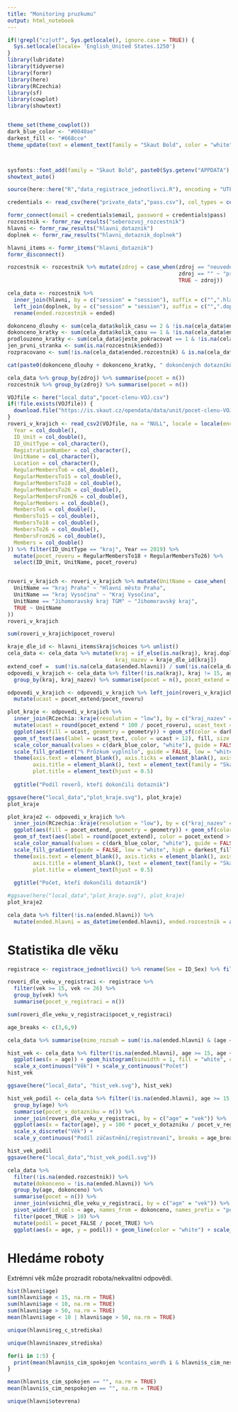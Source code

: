---
title: "Monitoring pruzkumu"
output: html_notebook
---

```{r setup}
if(!grepl("cz|utf", Sys.getlocale(), ignore.case = TRUE)) {
  Sys.setlocale(locale= 'English_United States.1250')
}
library(lubridate)
library(tidyverse)
library(formr)
library(here)
library(RCzechia)
library(sf)
library(cowplot)
library(showtext)


theme_set(theme_cowplot())
dark_blue_color <- "#0040ae"
darkest_fill <- "#668cce"
theme_update(text = element_text(family = "Skaut Bold", color = "white"), plot.background = element_rect(fill = dark_blue_color), line = element_line(color = "white"), rect = element_rect(color = "white"), axis.text = element_text(color = "white"), axis.title = element_text(color = "white"),axis.line = element_line(color = "white"), axis.ticks = element_line(color = "white"))



sysfonts::font_add(family = "Skaut Bold", paste0(Sys.getenv("APPDATA"),"/../Local/Microsoft/Windows/Fonts/skaut-bold-webfont.otf"))
showtext_auto()

source(here::here("R","data_registrace_jednotlivci.R"), encoding = "UTF-8")

```


```{r}
credentials <- read_csv(here("private_data","pass.csv"), col_types = cols(.default = col_character()))

formr_connect(email = credentials$email, password = credentials$pass)
rozcestnik <- formr_raw_results("seberozvoj_rozcestnik")
hlavni <- formr_raw_results("hlavni_dotaznik")
doplnek <- formr_raw_results("hlavni_dotaznik_doplnek")

hlavni_items <- formr_items("hlavni_dotaznik")
formr_disconnect()
```



```{r}
rozcestnik <- rozcestnik %>% mutate(zdroj = case_when(zdroj == "neuvedeno_redirect" ~  "nezname",
                                                      zdroj == "" ~ "primo formr.org",
                                                      TRUE ~ zdroj))

cela_data <- rozcestnik %>% 
  inner_join(hlavni, by = c("session" = "session"), suffix = c("",".hlavni")) %>%
  left_join(doplnek, by = c("session" = "session"), suffix = c("",".doplnek")) %>%
  rename(ended.rozcestnik = ended)
```


```{r}
dokonceno_dlouhy <- sum(cela_data$kolik_casu == 2 & !is.na(cela_data$ended.hlavni), na.rm = TRUE)
dokonceno_kratky <- sum(cela_data$kolik_casu == 1 & !is.na(cela_data$ended.hlavni) , na.rm = TRUE)
prodlouzeno_kratky <- sum(cela_data$jeste_pokracovat == 1 & !is.na(cela_data$ended.doplnek), na.rm = TRUE)
jen_prvni_stranka <- sum(is.na(rozcestnik$ended))
rozpracovano <- sum(!is.na(cela_data$ended.rozcestnik) & is.na(cela_data$ended.hlavni))

cat(paste0(dokonceno_dlouhy + dokonceno_kratky, " dokončených dotazníků.\n", dokonceno_dlouhy + prodlouzeno_kratky, " vyplnilo delší verzi nebo si to pak prodloužilo.\n", rozpracovano, " se prokliklo přes první stránku, ale dotazník zatím nedokončili\n", jen_prvni_stranka, " otevření a načtení první stránky bez dalšího pokračování (určitě obsahuje roboty)"))
```

```{r}
cela_data %>% group_by(zdroj) %>% summarise(pocet = n())
rozcestnik %>% group_by(zdroj) %>% summarise(pocet = n())
```

```{r}
VOJfile <- here("local_data","pocet-clenu-VOJ.csv")
if(!file.exists(VOJfile)) {
  download.file("https://is.skaut.cz/opendata/data/unit/pocet-clenu-VOJ.csv", VOJfile)
}
roveri_v_krajich <- read_csv2(VOJfile, na = "NULL", locale = locale(encoding = "windows-1250"), col_types = cols(
  Year = col_double(),
  ID_Unit = col_double(),
  ID_UnitType = col_character(),
  RegistrationNumber = col_character(),
  UnitName = col_character(),
  Location = col_character(),
  RegularMembersTo6 = col_double(),
  RegularMembersTo15 = col_double(),
  RegularMembersTo18 = col_double(),
  RegularMembersTo26 = col_double(),
  RegularMembersFrom26 = col_double(),
  RegularMembers = col_double(),
  MembersTo6 = col_double(),
  MembersTo15 = col_double(),
  MembersTo18 = col_double(),
  MembersTo26 = col_double(),
  MembersFrom26 = col_double(),
  Members = col_double()
)) %>% filter(ID_UnitType == "kraj", Year == 2019) %>%
  mutate(pocet_roveru = RegularMembersTo18 + RegularMembersTo26) %>%
  select(ID_Unit, UnitName, pocet_roveru) 


roveri_v_krajich <- roveri_v_krajich %>% mutate(UnitName = case_when(
  UnitName == "kraj Praha" ~ "Hlavní město Praha",
  UnitName == "kraj Vysočina" ~ "Kraj Vysočina",
  UnitName == "Jihomoravský kraj TGM" ~ "Jihomoravský kraj",
  TRUE ~ UnitName
))
roveri_v_krajich 

sum(roveri_v_krajich$pocet_roveru)

```


```{r}
kraje_dle_id <- hlavni_items$kraj$choices %>% unlist()
cela_data <- cela_data %>% mutate(kraj = if_else(is.na(kraj), kraj.doplnek, kraj),
                                  kraj_nazev = kraje_dle_id[kraj]) 
extend_coef =  sum(!is.na(cela_data$ended.hlavni)) / sum(!is.na(cela_data$ended.hlavni) & !is.na(cela_data$kraj) & cela_data$kraj != 15)
odpovedi_v_krajich <- cela_data %>% filter(!is.na(kraj), kraj != 15, age >= 15, age <= 26, !is.na(ended.hlavni)) %>%
  group_by(kraj, kraj_nazev) %>% summarise(pocet = n(), pocet_extend = pocet * extend_coef)

odpovedi_v_krajich <- odpovedi_v_krajich %>% left_join(roveri_v_krajich, by = c("kraj_nazev" = "UnitName")) %>% 
  mutate(ucast = pocet_extend/pocet_roveru)
```

```{r}
plot_kraje <- odpovedi_v_krajich %>% 
  inner_join(RCzechia::kraje(resolution = "low"), by = c("kraj_nazev" = "NAZ_CZNUTS3")) %>%
  mutate(ucast = round(pocet_extend * 100 / pocet_roveru), ucast_text = paste0(ucast, "%")) %>%
  ggplot(aes(fill = ucast, geometry = geometry)) + geom_sf(color = dark_blue_color, size = 1) + coord_sf(crs = st_crs(4156)) +
  geom_sf_text(aes(label = ucast_text, color = ucast > 12), fill, size = 4, family = "Skaut Bold" ) +
  scale_color_manual(values = c(dark_blue_color, "white"), guide = FALSE) +
  scale_fill_gradient("% Průzkum vyplnilo", guide = FALSE, low = "white", high = darkest_fill)  + 
  theme(axis.text = element_blank(), axis.ticks = element_blank(), axis.line = element_blank(),
        axis.title = element_blank(), text = element_text(family = "Skaut Bold"),
        plot.title = element_text(hjust = 0.5)
                                                                                  ) + 
  ggtitle("Podíl roverů, kteří dokončili dotazník")

ggsave(here("local_data","plot_kraje.svg"), plot_kraje)
plot_kraje
```




```{r}
plot_kraje2 <- odpovedi_v_krajich %>% 
  inner_join(RCzechia::kraje(resolution = "low"), by = c("kraj_nazev" = "NAZ_CZNUTS3")) %>%
  ggplot(aes(fill = pocet_extend, geometry = geometry)) + geom_sf(color = dark_blue_color, size = 1) + coord_sf(crs = st_crs(4156)) +
  geom_sf_text(aes(label = round(pocet_extend), color = pocet_extend > 150), fill, size = 4, family = "Skaut Bold" ) +
  scale_color_manual(values = c(dark_blue_color, "white"), guide = FALSE) +
  scale_fill_gradient(guide = FALSE, low = "white", high = darkest_fill)  + 
  theme(axis.text = element_blank(), axis.ticks = element_blank(), axis.line = element_blank(),
        axis.title = element_blank(), text = element_text(family = "Skaut Bold"),
        plot.title = element_text(hjust = 0.5)
                                                                                  ) + 
  ggtitle("Počet, kteří dokončili dotazník")

#ggsave(here("local_data","plot_kraje.svg"), plot_kraje)
plot_kraje2
```


```{r}
cela_data %>% filter(!is.na(ended.hlavni)) %>% 
  mutate(ended.hlavni = as_datetime(ended.hlavni), ended.rozcestnik = as_datetime(ended.rozcestnik), trvani = as.numeric(ended.hlavni - ended.rozcestnik)) %>% ggplot(aes(x = trvani)) + geom_histogram(fill = "white") + facet_wrap(~kolik_casu) + scale_x_log10()
```


# Statistika dle věku

```{r}
registrace <- registrace_jednotlivci() %>% rename(Sex = ID_Sex) %>% filter(Year == max(Year))
```


```{r}

roveri_dle_veku_v_registraci <- registrace %>% 
  filter(vek >= 15, vek <= 26) %>%
  group_by(vek) %>%
  summarise(pocet_v_registraci = n())

sum(roveri_dle_veku_v_registraci$pocet_v_registraci)
```


```{r}

age_breaks <- c(3,6,9)

cela_data %>% summarise(mimo_rozsah = sum(!is.na(ended.hlavni) & (age < 15 | age > 26)))

hist_vek <- cela_data %>% filter(!is.na(ended.hlavni), age >= 15, age <= 26) %>%
  ggplot(aes(x = age)) + geom_histogram(binwidth = 1, fill = "white", color = dark_blue_color) +
  scale_x_continuous("Věk") + scale_y_continuous("Počet")
hist_vek

ggsave(here("local_data", "hist_vek.svg"), hist_vek)

hist_vek_podil <- cela_data %>% filter(!is.na(ended.hlavni), age >= 15, age <= 26) %>%
  group_by(age) %>%
  summarise(pocet_v_dotazniku = n()) %>%
  inner_join(roveri_dle_veku_v_registraci, by = c("age" = "vek")) %>%
  ggplot(aes(x = factor(age), y = 100 * pocet_v_dotazniku / pocet_v_registraci)) + geom_bar(color = darkest_fill, fill = "white", stat = "identity") +
  scale_x_discrete("Věk") +
  scale_y_continuous("Podíl zúčastnění/registrovaní", breaks = age_breaks, labels = paste0(age_breaks, "%"))

hist_vek_podil
ggsave(here("local_data","hist_vek_podil.svg"))

```

```{r}
cela_data %>% 
  filter(!is.na(ended.rozcestnik)) %>%
  mutate(dokonceno = !is.na(ended.hlavni)) %>%
  group_by(age, dokonceno) %>%
  summarise(pocet = n()) %>%
  inner_join(vsichni_dle_veku_v_registraci, by = c("age" = "vek")) %>%
  pivot_wider(id_cols = age, names_from = dokonceno, names_prefix = "pocet_", values_from = pocet) %>%
  filter(pocet_TRUE > 10) %>%
  mutate(podil = pocet_FALSE / pocet_TRUE) %>%
  ggplot(aes(x = age, y = podil)) + geom_line(color = "white") + scale_y_log10("Nedokončeno/dokončeno") + scale_x_continuous("Věk")
```


# Hledáme roboty

Extrémní věk může prozradit robota/nekvalitní odpovědi.

```{r}
hist(hlavni$age)
sum(hlavni$age < 15, na.rm = TRUE)
sum(hlavni$age < 10, na.rm = TRUE)
sum(hlavni$age > 50, na.rm = TRUE)
mean(hlavni$age < 10 | hlavni$age > 50, na.rm = TRUE)
```

```{r}
unique(hlavni$reg_c_strediska)
```

```{r}
unique(hlavni$nazev_strediska)
```


```{r}
for(i in 1:5) {
  print(mean(hlavni$s_cim_spokojen %contains_word% i & hlavni$s_cim_nespokojen %contains_word% i, na.rm = TRUE))
}

mean(hlavni$s_cim_spokojen == "", na.rm = TRUE)
mean(hlavni$s_cim_nespokojen == "", na.rm = TRUE)
```


```{r}
unique(hlavni$otevrena)
```

